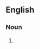 {{also|sand bars}}

==English==

===Noun===
{{head|en|noun plural form}}

# {{plural of|sandbar|lang=en}}